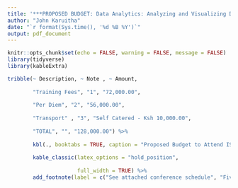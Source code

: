 ```yaml
---
title: '***PROPOSED BUDGET: Data Analytics: Analyzing and Visualizing Data with Excel Training***'
author: "John Karuitha"
date: "`r format(Sys.time(), '%d %B %Y')`"
output: pdf_document
---
```


```r
knitr::opts_chunk$set(echo = FALSE, warning = FALSE, message = FALSE)
library(tidyverse)
library(kableExtra)
```


```r
tribble(~ Description, ~ Note , ~ Amount,
        
        "Training Fees", "1", "72,000.00",
        
        "Per Diem", "2", "56,000.00",
        
        "Transport" , "3", "Self Catered - Ksh 10,000.00",
        
        "TOTAL", "", "128,000.00") %>% 
        
        kbl(., booktabs = TRUE, caption = "Proposed Budget to Attend ISACA Data Analysis With Excel Training") %>% 
        
        kable_classic(latex_options = "hold_position", 
                      
                      full_width = TRUE) %>% 
        add_footnote(label = c("See attached conference schedule", "Five Days at City rate of 11,200.00 per day", "Self Catered transport"), notation = "number")
```

